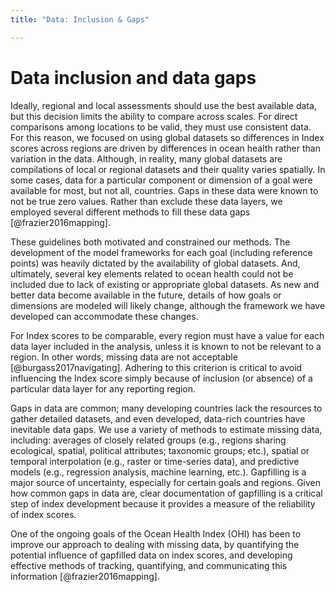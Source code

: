```yaml
---
title: "Data: Inclusion & Gaps"

---
```



# Data inclusion and data gaps

Ideally, regional and local assessments should use the best available data, but this decision limits the ability to compare across scales. For direct comparisons among locations to be valid, they must use consistent data. For this reason, we focused on using global datasets so differences in Index scores across regions are driven by differences in ocean health rather than variation in the data. Although, in reality, many global datasets are compilations of local or regional datasets and their quality varies spatially. In some cases, data for a particular component or dimension of a goal were available for most, but not all, countries. Gaps in these data were known to not be true zero values. Rather than exclude these data layers, we employed several different methods to fill these data gaps [@frazier2016mapping].

These guidelines both motivated and constrained our methods. The development of the model frameworks for each goal (including reference points) was heavily dictated by the availability of global datasets. And, ultimately, several key elements related to ocean health could not be included due to lack of existing or appropriate global datasets. As new and better data become available in the future, details of how goals or dimensions are modeled will likely change, although the framework we have developed can accommodate these changes.

For Index scores to be comparable, every region must have a value for each data layer included in the analysis, unless it is known to not be relevant to a region. In other words, missing data are not acceptable [@burgass2017navigating]. Adhering to this criterion is critical to avoid influencing the Index score simply because of inclusion (or absence) of a particular data layer for any reporting region.

Gaps in data are common; many developing countries lack the resources to gather detailed datasets, and even developed, data-rich countries have inevitable data gaps. We use a variety of methods to estimate missing data, including: averages of closely related groups (e.g., regions sharing ecological, spatial, political attributes; taxonomic groups; etc.), spatial or temporal interpolation (e.g., raster or time-series data), and predictive models (e.g., regression analysis, machine learning, etc.). Gapfilling is a major source of uncertainty, especially for certain goals and regions. Given how common gaps in data are, clear documentation of gapfilling is a critical step of index development because it provides a measure of the reliability of index scores.

One of the ongoing goals of the Ocean Health Index (OHI) has been to improve our approach to dealing with missing data, by quantifying the potential influence of gapfilled data on index scores, and developing effective methods of tracking, quantifying, and communicating this information [@frazier2016mapping].
